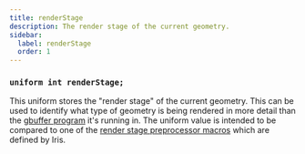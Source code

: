 ```yaml
---
title: renderStage
description: The render stage of the current geometry.
sidebar:
  label: renderStage
  order: 1
---
```


### `uniform int renderStage;`

This uniform stores the "render stage" of the current geometry. This can be used to identify what type of geometry is being rendered in more detail than the [gbuffer program](/reference/programs/gbuffers) it's running in. The uniform value is intended to be compared to one of the [render stage preprocessor macros](/reference/macros/render_stages) which are defined by Iris.